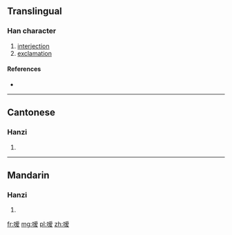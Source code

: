 {{also|噯}}
==Translingual==

===Han character===
{{Han char|rn=30|rad=口|as=10|sn=13|four=|canj=口月月水 (RBBE), X口月月水 (XRBBE)}}

# [[interjection]]
# [[exclamation]]

====References====
* {{Han ref|kx=0204.111|hdz=10669.080|uh=55F3|ud=22003}}

----

==Cantonese==

===Hanzi===
{{yue-hanzi|jyut=|y=[[oi2]]|tra=噯}}

# {{defn|lang=yue|sort=口10}}

----

==Mandarin==

===Hanzi===
{{cmn-hanzi|tra=噯|pin=[[ài]] ([[ai4]])|wg=[[ai4|ai<sup>4</sup>]]}}

# {{defn|lang=cmn|sort=口10}}

[[fr:嗳]]
[[mg:嗳]]
[[pl:嗳]]
[[zh:嗳]]